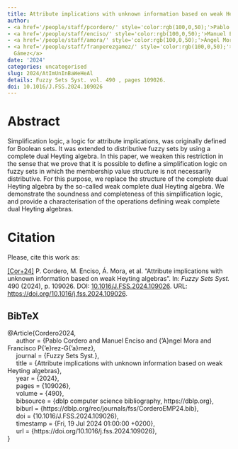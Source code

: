```yaml
---
title: Attribute implications with unknown information based on weak Heyting algebras
author:
- <a href='/people/staff/pcordero/' style='color:rgb(100,0,50);'>Pablo Cordero</a>
- <a href='/people/staff/enciso/' style='color:rgb(100,0,50);'>Manuel Enciso</a>
- <a href='/people/staff/amora/' style='color:rgb(100,0,50);'>Ángel Mora</a>
- <a href='/people/staff/franperezgamez/' style='color:rgb(100,0,50);'>Francisco Pérez
  Gámez</a>
date: '2024'
categories: uncategorised
slug: 2024/AtImUnInBaWeHeAl
details: Fuzzy Sets Syst. vol. 490 , pages 109026.
doi: 10.1016/J.FSS.2024.109026
---
```




# Abstract


Simplification logic, a logic for attribute implications, was originally defined for Boolean sets. It was extended to distributive fuzzy sets by using a complete dual Heyting algebra. In this paper, we weaken this restriction in the sense that we prove that it is possible to define a simplification logic on fuzzy sets in which the membership value structure is not necessarily distributive. For this purpose, we replace the structure of the complete dual Heyting algebra by the so-called weak complete dual Heyting algebra. We demonstrate the soundness and completeness of this simplification logic, and provide a characterisation of the operations defining weak complete dual Heyting algebras.








# Citation
Please, cite this work as:


<a name=bib-Cordero2024></a>[[Cor+24]](#cite-Cordero2024) P. Cordero, M. Enciso, Á. Mora, et al. “Attribute implications with unknown information based on weak Heyting algebras”. In: _Fuzzy Sets Syst._ 490 (2024), p. 109026. DOI: [10.1016/J.FSS.2024.109026](https://doi.org/10.1016%2FJ.FSS.2024.109026). URL: [https://doi.org/10.1016/j.fss.2024.109026](https://doi.org/10.1016/j.fss.2024.109026).

::: {.callout-note appearance="minimal" collapse=true}

## BibTeX

@Article{Cordero2024,<br>&nbsp;&nbsp;&nbsp;&nbsp;  author = {Pablo Cordero and Manuel Enciso and {\a'A}ngel Mora and Francisco P{\a'e}rez-G{\a'a}mez},<br>&nbsp;&nbsp;&nbsp;&nbsp;  journal = {Fuzzy Sets Syst.},<br>&nbsp;&nbsp;&nbsp;&nbsp;  title = {Attribute implications with unknown information based on weak Heyting algebras},<br>&nbsp;&nbsp;&nbsp;&nbsp;  year = {2024},<br>&nbsp;&nbsp;&nbsp;&nbsp;  pages = {109026},<br>&nbsp;&nbsp;&nbsp;&nbsp;  volume = {490},<br>&nbsp;&nbsp;&nbsp;&nbsp;  bibsource = {dblp computer science bibliography, https://dblp.org},<br>&nbsp;&nbsp;&nbsp;&nbsp;  biburl = {https://dblp.org/rec/journals/fss/CorderoEMP24.bib},<br>&nbsp;&nbsp;&nbsp;&nbsp;  doi = {10.1016/J.FSS.2024.109026},<br>&nbsp;&nbsp;&nbsp;&nbsp;  timestamp = {Fri, 19 Jul 2024 01:00:00 +0200},<br>&nbsp;&nbsp;&nbsp;&nbsp;  url = {https://doi.org/10.1016/j.fss.2024.109026},<br>}

:::








